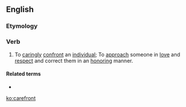 ==English==

===Etymology===
{{blend|care|confront}}

===Verb===
{{en-verb}}

# To [[caringly]] [[confront]] an [[individual]]; To [[approach]] someone in [[love]] and [[respect]] and correct them in an [[honoring]] manner.

====Related terms====
* {{l/en|carefrontation}}

[[ko:carefront]]